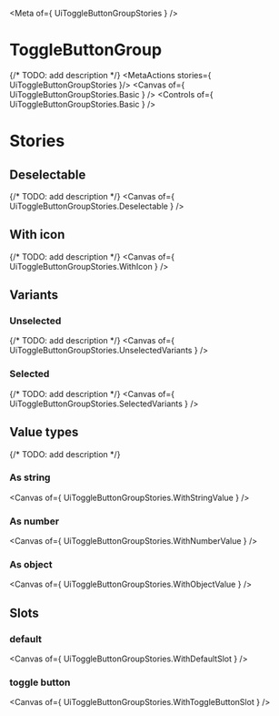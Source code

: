 
<Meta of={ UiToggleButtonGroupStories } />

# ToggleButtonGroup
{/* TODO: add description */}
<MetaActions stories={ UiToggleButtonGroupStories }/>
<Canvas of={ UiToggleButtonGroupStories.Basic } />
<Controls of={ UiToggleButtonGroupStories.Basic } />

# Stories
## Deselectable
{/* TODO: add description */}
<Canvas of={ UiToggleButtonGroupStories.Deselectable } />

## With icon
{/* TODO: add description */}
<Canvas of={ UiToggleButtonGroupStories.WithIcon } />

## Variants
### Unselected
{/* TODO: add description */}
<Canvas of={ UiToggleButtonGroupStories.UnselectedVariants } />

### Selected
{/* TODO: add description */}
<Canvas of={ UiToggleButtonGroupStories.SelectedVariants } />

## Value types
{/* TODO: add description */}

### As string
<Canvas of={ UiToggleButtonGroupStories.WithStringValue } />

### As number
<Canvas of={ UiToggleButtonGroupStories.WithNumberValue } />

### As object
<Canvas of={ UiToggleButtonGroupStories.WithObjectValue } />

## Slots
### default
<Canvas of={ UiToggleButtonGroupStories.WithDefaultSlot } />

### toggle button
<Canvas of={ UiToggleButtonGroupStories.WithToggleButtonSlot } />
